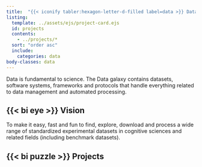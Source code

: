 ```yaml
---
title:  "{{< iconify tabler:hexagon-letter-d-filled label=data >}} Data"
listing:
  template: ../assets/ejs/project-card.ejs
  id: projects
  contents: 
    - ../projects/*
  sort: "order asc"
  include:
    categories: data
body-classes: data
---
```


Data is fundamental to science. The Data galaxy contains datasets, software systems, frameworks and protocols that handle everything related to data management and automated processing.

## {{< bi eye >}}  Vision
To make it easy, fast and fun to find, explore, download and process a wide range of standardized experimental datasets in cognitive sciences and related fields (including benchmark datasets). 

##  {{< bi puzzle >}} Projects

::: {#projects}
:::
